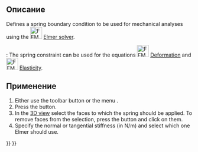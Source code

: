 <languages/>

{{Docnav/ru
|[[FEM_ConstraintTie/ru|Constraint tie]]
|[[FEM_ConstraintForce/ru|Constraint force]]
|[[FEM_Workbench/ru|FEM]]
|IconL=FEM_ConstraintTie.svg
|IconR=FEM_ConstraintForce.svg
|IconC=Workbench_FEM.svg
}}

{{GuiCommandContainer|
{{GuiCommand
|Name=FEM ConstraintSpring
|MenuLocation=Model → Mechanical boundary conditions and loads → Spring
|Workbenches=[[FEM_Workbench|FEM]]
|Shortcut=
|Version=0.20
|SeeAlso=
}}
{{GuiCommandFemInfo
|Solvers=Elmer
}}
}}

<span id="Description"></span>
==Описание==

Defines a spring boundary condition to be used for mechanical analyses using the [[Image:FEM_SolverElmer.svg|32px]] [[FEM_SolverElmer|Elmer solver]].

{{Version|0.21}}: The spring constraint can be used for the equations [[Image:FEM_EquationDeformation.svg|32px]] [[FEM_EquationDeformation|Deformation]] and [[Image:FEM_EquationElasticity.svg|32px]] [[FEM_EquationElasticity|Elasticity]]. 

<span id="Usage"></span>
==Применение==

# Either use the toolbar button {{Button|[[Image:FEM_ConstraintSpring.svg|16px]] [[FEM_ConstraintSpring|Spring]]}} or the menu {{MenuCommand|Model → Mechanical boundary conditions and loads → [[Image:FEM_ConstraintSpring.svg|16px]] Spring}}.
# Press the {{Button|Add}} button.
# In the [[3D_view|3D view]] select the faces to which the spring should be applied. To remove faces from the selection, press the {{Button|Remove}} button and click on them.
# Specify the normal or tangential stiffness (in N/m) and select which one Elmer should use.


{{Docnav/ru
|[[FEM_ConstraintTie/ru|Constraint tie]]
|[[FEM_ConstraintForce/ru|Constraint force]]
|[[FEM_Workbench/ru|FEM]]
|IconL=FEM_ConstraintTie.svg
|IconR=FEM_ConstraintForce.svg
|IconC=Workbench_FEM.svg
}}

{{FEM Tools navi{{#translation:}}}}
{{Userdocnavi{{#translation:}}}}